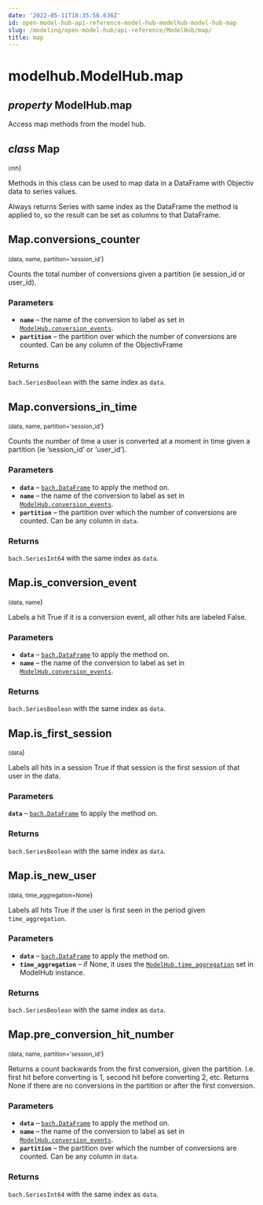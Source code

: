 ```yaml
---
date: '2022-05-11T18:35:56.636Z'
id: open-model-hub-api-reference-model-hub-modelhub-model-hub-map
slug: /modeling/open-model-hub/api-reference/ModelHub/map/
title: map
---
```


# modelhub.ModelHub.map

<div className="property">

## <span className="type-annotation"><em>property </em></span> <span className="additional-name">ModelHub.</span><span className="name">map</span>




<div className="content">

Access map methods from the model hub.

<div className="class">

## <span className="type-annotation"><em>class</em></span> <span className="name">Map</span>

<small className="parameter-list">(<span className="parameter" id="mh">mh</span></small>)


<div className="content">

Methods in this class can be used to map data in a DataFrame with Objectiv data to series values.

Always returns Series with same index as the DataFrame the method is applied to, so the result can be set
as columns to that DataFrame.

<div className="method">

## <span className="additional-name">Map.</span><span className="name">conversions_counter</span>

<small className="parameter-list">(<span className="parameter" id="data">data</span>, <span className="parameter" id="name">name</span>, <span className="parameter" id="partition">partition='session_id'</span></small>)


<div className="content">

Counts the total number of conversions given a partition (ie session_id
or user_id).


### Parameters

* **`name`** – the name of the conversion to label as set in
[`ModelHub.conversion_events`](/modeling/open-model-hub/api-reference/ModelHub/modelhub.ModelHub.conversion_events.mdx).
* **`partition`** – the partition over which the number of conversions are counted. Can be any column
of the ObjectivFrame



### Returns

`bach.SeriesBoolean` with the same index as `data`.



</div>


</div>

<div className="method">

## <span className="additional-name">Map.</span><span className="name">conversions_in_time</span>

<small className="parameter-list">(<span className="parameter" id="data">data</span>, <span className="parameter" id="name">name</span>, <span className="parameter" id="partition">partition='session_id'</span></small>)


<div className="content">

Counts the number of time a user is converted at a moment in time given a partition (ie ‘session_id’
or ‘user_id’).


### Parameters

* **`data`** – [`bach.DataFrame`](/modeling/bach/api-reference/DataFrame/bach.DataFrame.mdx) to apply the method on.
* **`name`** – the name of the conversion to label as set in
[`ModelHub.conversion_events`](/modeling/open-model-hub/api-reference/ModelHub/modelhub.ModelHub.conversion_events.mdx).
* **`partition`** – the partition over which the number of conversions are counted. Can be any column
in `data`.



### Returns

`bach.SeriesInt64` with the same index as `data`.



</div>


</div>

<div className="method">

## <span className="additional-name">Map.</span><span className="name">is_conversion_event</span>

<small className="parameter-list">(<span className="parameter" id="data">data</span>, <span className="parameter" id="name">name</span></small>)


<div className="content">

Labels a hit True if it is a conversion event, all other hits are labeled False.


### Parameters

* **`data`** – [`bach.DataFrame`](/modeling/bach/api-reference/DataFrame/bach.DataFrame.mdx) to apply the method on.
* **`name`** – the name of the conversion to label as set in
[`ModelHub.conversion_events`](/modeling/open-model-hub/api-reference/ModelHub/modelhub.ModelHub.conversion_events.mdx).



### Returns

`bach.SeriesBoolean` with the same index as `data`.



</div>


</div>

<div className="method">

## <span className="additional-name">Map.</span><span className="name">is_first_session</span>

<small className="parameter-list">(<span className="parameter" id="data">data</span></small>)


<div className="content">

Labels all hits in a session True if that session is the first session of that user in the data.


### Parameters

**`data`** – [`bach.DataFrame`](/modeling/bach/api-reference/DataFrame/bach.DataFrame.mdx) to apply the method on.



### Returns

`bach.SeriesBoolean` with the same index as `data`.



</div>


</div>

<div className="method">

## <span className="additional-name">Map.</span><span className="name">is_new_user</span>

<small className="parameter-list">(<span className="parameter" id="data">data</span>, <span className="parameter" id="time_aggregation">time_aggregation=None</span></small>)


<div className="content">

Labels all hits True if the user is first seen in the period given `time_aggregation`.


### Parameters

* **`data`** – [`bach.DataFrame`](/modeling/bach/api-reference/DataFrame/bach.DataFrame.mdx) to apply the method on.
* **`time_aggregation`** – if None, it uses the [`ModelHub.time_aggregation`](/modeling/open-model-hub/api-reference/ModelHub/modelhub.ModelHub.time_aggregation.mdx) set in ModelHub
instance.



### Returns

`bach.SeriesBoolean` with the same index as `data`.



</div>


</div>

<div className="method">

## <span className="additional-name">Map.</span><span className="name">pre_conversion_hit_number</span>

<small className="parameter-list">(<span className="parameter" id="data">data</span>, <span className="parameter" id="name">name</span>, <span className="parameter" id="partition">partition='session_id'</span></small>)


<div className="content">

Returns a count backwards from the first conversion, given the partition. I.e. first hit before
converting is 1, second hit before converting 2, etc. Returns None if there are no conversions
in the partition or after the first conversion.


### Parameters

* **`data`** – [`bach.DataFrame`](/modeling/bach/api-reference/DataFrame/bach.DataFrame.mdx) to apply the method on.
* **`name`** – the name of the conversion to label as set in
[`ModelHub.conversion_events`](/modeling/open-model-hub/api-reference/ModelHub/modelhub.ModelHub.conversion_events.mdx).
* **`partition`** – the partition over which the number of conversions are counted. Can be any column
in `data`.



### Returns

`bach.SeriesInt64` with the same index as `data`.



</div>


</div>


</div>


</div>


</div>


</div>

